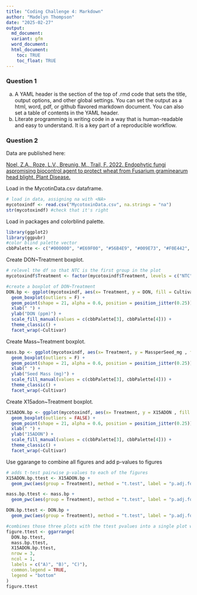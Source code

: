 ```yaml
---
title: "Coding Challenge 4: Markdown"
author: "Madelyn Thompson"
date: "2025-02-27"
output:
  md_document:     
  variant: gfm 
  word_document:
  html_document: 
    toc: TRUE
    toc_float: TRUE
---
```



### Question 1 

  a. A YAML header is the section of the top of .rmd code that sets the title, output options, and other global settings. You can set the output as a html, word, pdf, or github flavored markdown document. You can also set a table of contents in the YAML header. 
  b. Literate programming is writing code in a way that is human-readable and easy to understand. It is a key part of a reproducible workflow. 
  

### Question 2

Data are published here: 

[Noel, Z.A., Roze, L.V., Breunig, M., Trail, F. 2022. Endophytic fungi aspromising biocontrol agent to protect wheat from Fusarium graminearum head blight. Plant Disease.](https://apsjournals.apsnet.org/doi/10.1094/PDIS-06-21-1253-RE)


Load in the MycotinData.csv dataframe.  
```r
# load in data, assigning na with <NA>
mycotoxindf <- read.csv("MycotoxinData.csv", na.strings = "na")
str(mycotoxindf) #check that it's right 
```

Load in packages and colorblind palette. 
```r
library(ggplot2)
library(ggpubr)
#color blind palette vector 
cbbPalette <- c("#000000", "#E69F00", "#56B4E9", "#009E73", "#F0E442", "#0072B2", "#D55E00", "#CC79A7")
```

Create DON~Treatment boxplot. 
```r
# relevel the df so that NTC is the first group in the plot 
mycotoxindf$Treatment <- factor(mycotoxindf$Treatment, levels = c("NTC", "Fg", "Fg + 37", "Fg + 40", "Fg + 70"))

#create a boxplot of DON~Treatment 
DON.bp <- ggplot(mycotoxindf, aes(x= Treatment, y = DON, fill = Cultivar)) +
  geom_boxplot(outliers = F) + 
  geom_point(shape = 21, alpha = 0.6, position = position_jitter(0.25)) +
  xlab(" ") +
  ylab("DON (ppm)") +
  scale_fill_manual(values = c(cbbPalette[3], cbbPalette[4])) +
  theme_classic() +
  facet_wrap(~Cultivar)
```

Create Mass~Treatment boxplot.
```r
mass.bp <- ggplot(mycotoxindf, aes(x= Treatment, y = MassperSeed_mg , fill = Cultivar)) +
  geom_boxplot(outliers = F) + 
  geom_point(shape = 21, alpha = 0.6, position = position_jitter(0.25)) +
  xlab(" ") +
  ylab("Seed Mass (mg)") +
  scale_fill_manual(values = c(cbbPalette[3], cbbPalette[4])) +
  theme_classic() +
  facet_wrap(~Cultivar)
```

Create X15adon~Treatment boxplot.
```r
X15ADON.bp <- ggplot(mycotoxindf, aes(x= Treatment, y = X15ADON , fill = Cultivar)) +
  geom_boxplot(outliers = FALSE) + 
  geom_point(shape = 21, alpha = 0.6, position = position_jitter(0.25)) +
  xlab(" ") +
  ylab("15ADON") +
  scale_fill_manual(values = c(cbbPalette[3], cbbPalette[4])) +
  theme_classic() +
  facet_wrap(~Cultivar)
```

Use ggarange to combine all figures and add p-values to figures
```r
# adds t-test pairwise p-values to each of the figures
X15ADON.bp.ttest <- X15ADON.bp +
  geom_pwc(aes(group = Treatment), method = "t.test", label = "p.adj.format") 

mass.bp.ttest <- mass.bp +
  geom_pwc(aes(group = Treatment), method = "t.test", label = "p.adj.format") 

DON.bp.ttest <- DON.bp +
  geom_pwc(aes(group = Treatment), method = "t.test", label = "p.adj.format") 

#combines those three plots with the ttest pvalues into a single plot with 3 panels
figure.ttest <- ggarrange(
  DON.bp.ttest, 
  mass.bp.ttest, 
  X15ADON.bp.ttest,
  nrow = 3, 
  ncol = 1, 
  labels = c("A)", "B)", "C)"), 
  common.legend = TRUE, 
  legend = "bottom"
)
figure.ttest
```





